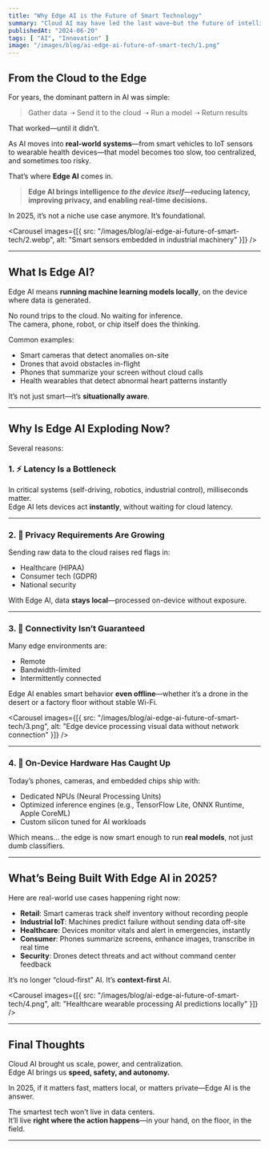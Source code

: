 ```yaml
---
title: "Why Edge AI is the Future of Smart Technology"
summary: "Cloud AI may have led the last wave—but the future of intelligent tech is being built at the edge. Here’s why Edge AI is redefining performance, privacy, and responsiveness in 2025."
publishedAt: "2024-06-20"
tags: [ "AI", "Innovation" ]
image: "/images/blog/ai-edge-ai-future-of-smart-tech/1.png"
---
```


## From the Cloud to the Edge

For years, the dominant pattern in AI was simple:

> Gather data ➝ Send it to the cloud ➝ Run a model ➝ Return results

That worked—until it didn’t.

As AI moves into **real-world systems**—from smart vehicles to IoT sensors to wearable health devices—that model becomes too slow, too centralized, and sometimes too risky.

That’s where **Edge AI** comes in.

> **Edge AI brings intelligence *to the device itself*—reducing latency, improving privacy, and enabling real-time decisions.**

In 2025, it’s not a niche use case anymore. It’s foundational.

<Carousel
  images={[{ src: "/images/blog/ai-edge-ai-future-of-smart-tech/2.webp", alt: "Smart sensors embedded in industrial machinery" }]}
/>

---

## What Is Edge AI?

Edge AI means **running machine learning models locally**, on the device where data is generated.

No round trips to the cloud. No waiting for inference.  
The camera, phone, robot, or chip itself does the thinking.

Common examples:
- Smart cameras that detect anomalies on-site
- Drones that avoid obstacles in-flight
- Phones that summarize your screen without cloud calls
- Health wearables that detect abnormal heart patterns instantly

It’s not just smart—it’s **situationally aware**.

---

## Why Is Edge AI Exploding Now?

Several reasons:

### 1. ⚡ Latency Is a Bottleneck

In critical systems (self-driving, robotics, industrial control), milliseconds matter.  
Edge AI lets devices act **instantly**, without waiting for cloud latency.

---

### 2. 🔐 Privacy Requirements Are Growing

Sending raw data to the cloud raises red flags in:
- Healthcare (HIPAA)
- Consumer tech (GDPR)
- National security

With Edge AI, data **stays local**—processed on-device without exposure.

---

### 3. 📶 Connectivity Isn’t Guaranteed

Many edge environments are:
- Remote
- Bandwidth-limited
- Intermittently connected

Edge AI enables smart behavior **even offline**—whether it’s a drone in the desert or a factory floor without stable Wi-Fi.

<Carousel
  images={[{ src: "/images/blog/ai-edge-ai-future-of-smart-tech/3.png", alt: "Edge device processing visual data without network connection" }]}
/>

---

### 4. 🧠 On-Device Hardware Has Caught Up

Today’s phones, cameras, and embedded chips ship with:
- Dedicated NPUs (Neural Processing Units)
- Optimized inference engines (e.g., TensorFlow Lite, ONNX Runtime, Apple CoreML)
- Custom silicon tuned for AI workloads

Which means… the edge is now smart enough to run **real models**, not just dumb classifiers.

---

## What’s Being Built With Edge AI in 2025?

Here are real-world use cases happening right now:

- **Retail**: Smart cameras track shelf inventory without recording people  
- **Industrial IoT**: Machines predict failure without sending data off-site  
- **Healthcare**: Devices monitor vitals and alert in emergencies, instantly  
- **Consumer**: Phones summarize screens, enhance images, transcribe in real time  
- **Security**: Drones detect threats and act without command center feedback

It’s no longer “cloud-first” AI. It’s **context-first** AI.

<Carousel
  images={[{ src: "/images/blog/ai-edge-ai-future-of-smart-tech/4.png", alt: "Healthcare wearable processing AI predictions locally" }]}
/>

---

## Final Thoughts

Cloud AI brought us scale, power, and centralization.  
Edge AI brings us **speed, safety, and autonomy.**

In 2025, if it matters fast, matters local, or matters private—Edge AI is the answer.

The smartest tech won’t live in data centers.  
It’ll live **right where the action happens**—in your hand, on the floor, in the field.

---